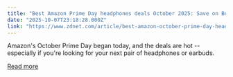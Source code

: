 ```yaml
---
title: "Best Amazon Prime Day headphones deals October 2025: Save on Beats, AirPods, Sony, Bose, and more"
date: "2025-10-07T23:18:28.000Z"
link: "https://www.zdnet.com/article/best-amazon-october-prime-day-headphones-deals-10-7-2025/"
---
```


Amazon's October Prime Day began today, and the deals are hot -- especially if you're looking for your next pair of headphones or earbuds.

[Read more](https://www.zdnet.com/article/best-amazon-october-prime-day-headphones-deals-10-7-2025/)
